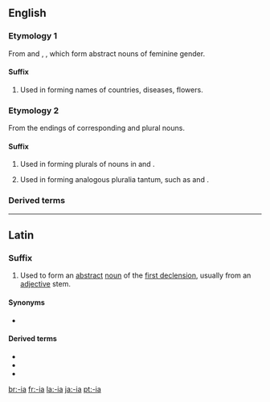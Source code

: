 {{also|ia|IA|ía|iå|i-a|-ía}}
==English==

===Etymology 1===
From {{etyl|la}} {{term|-ia|lang=la}} and {{etyl|grc}} {{term|-ια|sc=polytonic}}, {{term|-εια|sc=polytonic|tr=-ia}}, which form abstract nouns of feminine gender.

====Suffix====
{{infl|en|suffix|cat=suffixes|sort=ia}}

# Used in forming names of countries, diseases, flowers.

===Etymology 2===
From the endings of corresponding {{etyl|la}} and {{etyl|grc}} plural nouns.

====Suffix====
{{infl|en|suffix|cat=suffixes|sort=ia}}

# Used in forming plurals of nouns in {{term|-ium}} and {{term|-ion}}.
# {{rfv-sense}} Used in forming analogous pluralia tantum, such as {{term|paraphernalia}} and {{term|Mammalia}}.

===Derived terms===
{{suffixsee|English}}

----

==Latin==

===Suffix===
{{infl|la|suffix|head=-ia|sort=ia}}

# Used to form an [[abstract]] [[noun]] of the [[Appendix:Latin first declension|first declension]], usually from an [[adjective]] stem.

====Synonyms====
* {{l|la|-ies|-iēs}}

====Derived terms====
* {{l|la|audacia|audācia}}
* {{l|la|infantia|īnfantia}}
* {{l|la|malevolentia}}

[[br:-ia]]
[[fr:-ia]]
[[la:-ia]]
[[ja:-ia]]
[[pt:-ia]]
